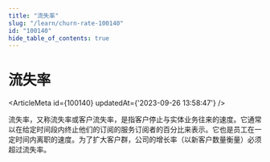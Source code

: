 ```yaml
---
title: "流失率"
slug: "/learn/churn-rate-100140"
id: "100140"
hide_table_of_contents: true
---
```



# 流失率

<ArticleMeta id={100140} updatedAt={'2023-09-26 13:58:47'} />
<div className='border-solid border-b border-t-0 my-4 border-[var(--ifm-color-gray-300)]' />

流失率，又称流失率或客户流失率，是指客户停止与实体业务往来的速度。它通常以在给定时间段内终止他们的订阅的服务订阅者的百分比来表示。它也是员工在一定时间内离职的速度。为了扩大客户群，公司的增长率（以新客户数量衡量）必须超过流失率。
